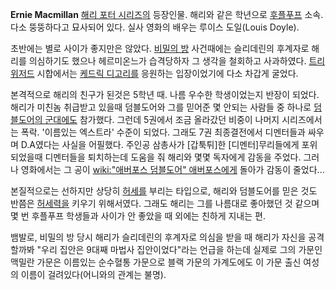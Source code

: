 '''Ernie Macmillan'''
[[해리 포터 시리즈]]의 등장인물. 해리와 같은 학년으로 [[후플푸프]] 소속. 다소 뚱뚱하다고 묘사되어 있다. 실사 영화의 배우는 루이스 도일(Louis Doyle).

초반에는 별로 사이가 좋지만은 않았다. [[비밀의 방]] 사건때에는 슬리데린의 후계자로 해리를 의심하기도 했으나 헤르미온느가 습격당하자 그 생각을 철회하고 사과하였다. [[트리위저드]] 시합에서는 [[케드릭 디고리]]를 응원하는 입장이었기에 다소 차갑게 굴었다.

본격적으로 해리의 친구가 된것은 5학년 때. 나름 우수한 학생이었는지 반장이 되었다. 해리가 미친놈 취급받고 있을때 덤블도어와 그를 믿어준 몇 안되는 사람들 중 하나로 [[덤블도어의 군대]]에도 참가했다.
그런데 5권에서 조금 올라갔던 비중이 나머지 시리즈에서는 폭락. '이름있는 엑스트라' 수준이 되었다. 그래도 7권 최종결전에서 디멘터들과 싸우며 D.A였다는 사실을 어필했다. 주인공 삼총사가 [갑툭튀]한 [디멘터]무리들에게 포위되었을때 디멘터들을 퇴치하는데 도움을 줘 해리와 몇몇 독자에게 감동을 주었다. 그러나 영화에서는 그 공이 [[wiki:"애버포스 덤블도어" 애버포스]]에게 돌아가 감동이 줄었다...

본질적으로는 선하지만 상당히 [[허세]]를 부리는 타입으로, 해리와 덤블도어를 믿은 것도 반쯤은 [[허세력]]을 키우기 위해서였다. 그래도 해리는 그를 나름대로 좋아했던 것 같으며 몇 번 후플푸프 학생들과 사이가 안 좋았을 때 외에는 친하게 지내는 편.

뱀발로, 비밀의 방 당시 해리가 슬리데린의 후계자로 의심을 받을 때 해리가 자신을 공격할까봐 "우리 집안은 9대째 마법사 집안이었다"라는 언급을 하는데 실제로 그의 가문인 맥밀란 가문은 이름있는 순수혈통 가문으로 블랙 가문의 가계도에도 이 가문 출신 여성의 이름이 걸려있다(어니와의 관계는 불명).
